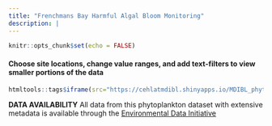 ```yaml
---
title: "Frenchmans Bay Harmful Algal Bloom Monitoring"
description: |
---
```


```r
knitr::opts_chunk$set(echo = FALSE)
```
#### Choose site locations, change value ranges, and add text-filters to view smaller portions of the data 
```r
htmltools::tags$iframe(src="https://cehlatmdibl.shinyapps.io/MDIBL_phyto_sub_download/", height = "1500px", width = "100%", `data-external` = "1")
```

**DATA AVAILABILITY**
All data from this phytoplankton dataset with extensive metadata is available through the [Environmental Data Initiative]()


